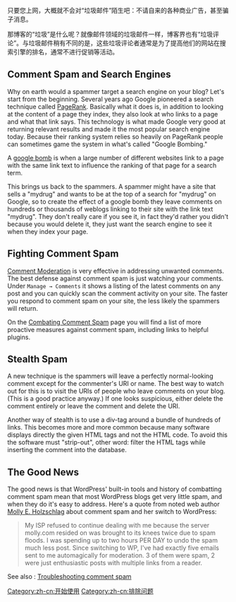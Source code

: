 {{Languages|
{{en|Comment Spam}}
{{ja|コメントスパム}}
{{pt-br|Spam em Comentários}}
{{zh-cn|垃圾评论}}
}}

只要您上网，大概就不会对“垃圾邮件”陌生吧：不请自来的各种商业广告，甚至骗子消息。

那博客的“垃圾”是什么呢？就像邮件领域的垃圾邮件一样，博客界也有“垃圾评论”。与垃圾邮件稍有不同的是，这些垃圾评论者通常是为了提高他们的网站在搜索引擎的排名，通常不进行促销等活动。

{{zh-cn:Stub}}

== Comment Spam and Search Engines ==

Why on earth would a spammer target a search engine on your blog? Let's start from the beginning. Several years ago Google pioneered a search technique called [http://www.google.com/technology/ PageRank]. Basically what it does is, in addition to looking at the content of a page they index, they also look at who links to a page and what that link says. This technology is what made Google very good at returning relevant results and made it the most popular search engine today. Because their ranking system relies so heavily on PageRank people can sometimes game the system in what's called "Google Bombing."

A [[Wikipedia:Google_bomb|google bomb]] is when a large number of different websites link to a page with the same link text to influence the ranking of that page for a search term.

This brings us back to the spammers. A spammer might have a site that sells a "mydrug" and wants to be at the top of a search for "mydrug" on Google, so to create the effect of a google bomb they leave comments on hundreds or thousands of weblogs linking to their site with the link text "mydrug". They don't really care if you see it, in fact they'd rather you didn't because you would delete it, they just want the search engine to see it when they index your page.

== Fighting Comment Spam ==

[[Comment Moderation]] is very effective in addressing unwanted comments. The best defense against comment spam is just watching your comments. Under <code>Manage &rarr; Comments</code> it shows a listing of the latest comments on any post and you can quickly scan the comment activity on your site. The faster you respond to comment spam on your site, the less likely the spammers will return.

On the [[Combating Comment Spam]] page you will find a list of more proactive measures against comment spam, including links to helpful plugins.

== Stealth Spam ==

A new technique is the spammers will leave a perfectly normal-looking comment except for the commenter's URI or name. The best way to watch out for this is to visit the URIs of people who leave comments on your blog. (This is a good practice anyway.) If one looks suspicious, either delete the comment entirely or leave the comment and delete the URI.

Another way of stealth is to use a div-tag around a bundle of hundreds of links. This becomes more and more common because many software displays directly the given HTML tags and not the HTML code. To avoid this the software must "strip-out", other word: filter the HTML tags while inserting the comment into the database.

== The Good News == 

The good news is that WordPress' built-in tools and history of combatting comment spam mean that most WordPress blogs get very little spam, and when they do it's easy to address. Here's a quote from noted web author [http://molly.com Molly E. Holzschlag] about comment spam and her switch to WordPress:

<blockquote>My ISP refused to continue dealing with me because the server molly.com resided on was brought to its knees twice due to spam floods. I was spending up to two hours PER DAY to undo the spam much less post. Since switching to WP, I've had exactly five emails sent to me automagically for moderation. 3 of them were spam, 2 were just enthusiastic posts with multiple links from a reader.</blockquote>

[[Category:zh-cn:开始使用]]
[[Category:zh-cn:排除问题]]

See also : [[Troubleshooting#Comment_Spam|Troubleshooting comment spam]]